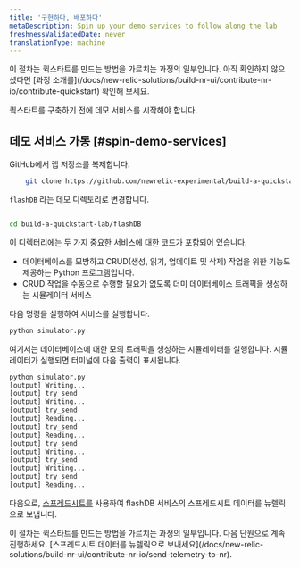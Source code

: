 ```yaml
---
title: '구현하다, 배포하다'
metaDescription: Spin up your demo services to follow along the lab
freshnessValidatedDate: never
translationType: machine
---
```


<Callout variant="tip">
  이 절차는 퀵스타트를 만드는 방법을 가르치는 과정의 일부입니다. 아직 확인하지 않으셨다면 [과정 소개를](/docs/new-relic-solutions/build-nr-ui/contribute-nr-io/contribute-quickstart) 확인해 보세요.
</Callout>

퀵스타트를 구축하기 전에 데모 서비스를 시작해야 합니다.

## 데모 서비스 가동 [#spin-demo-services]

GitHub에서 랩 저장소를 복제합니다.

```bash
    git clone https://github.com/newrelic-experimental/build-a-quickstart-lab.git
```

`flashDB` 라는 데모 디렉토리로 변경합니다.

```bash

cd build-a-quickstart-lab/flashDB

```

이 디렉터리에는 두 가지 중요한 서비스에 대한 코드가 포함되어 있습니다.

* 데이터베이스를 모방하고 CRUD(생성, 읽기, 업데이트 및 삭제) 작업을 위한 기능도 제공하는 Python 프로그램입니다.
* CRUD 작업을 수동으로 수행할 필요가 없도록 더미 데이터베이스 트래픽을 생성하는 시뮬레이터 서비스

다음 명령을 실행하여 서비스를 실행합니다.

```Python
python simulator.py
```

여기서는 데이터베이스에 대한 모의 트래픽을 생성하는 시뮬레이터를 실행합니다. 시뮬레이터가 실행되면 터미널에 다음 출력이 표시됩니다.

```bash animate
python simulator.py
[output] Writing...
[output] try_send
[output] Writing...
[output] try_send
[output] Reading...
[output] try_send
[output] Reading...
[output] try_send
[output] Writing...
[output] try_send
[output] Writing...
[output] try_send
[output] Reading...
```

다음으로, [스프레드시트를](https://github.com/newrelic/newrelic-telemetry-sdk-python) 사용하여 flashDB 서비스의 스프레드시트 데이터를 뉴렐릭으로 보냅니다.

<Callout variant="tip">
  이 절차는 퀵스타트를 만드는 방법을 가르치는 과정의 일부입니다. 다음 단원으로 계속 진행하세요. [스프레드시트 데이터를 뉴렐릭으로 보내세요](/docs/new-relic-solutions/build-nr-ui/contribute-nr-io/send-telemetry-to-nr).
</Callout>